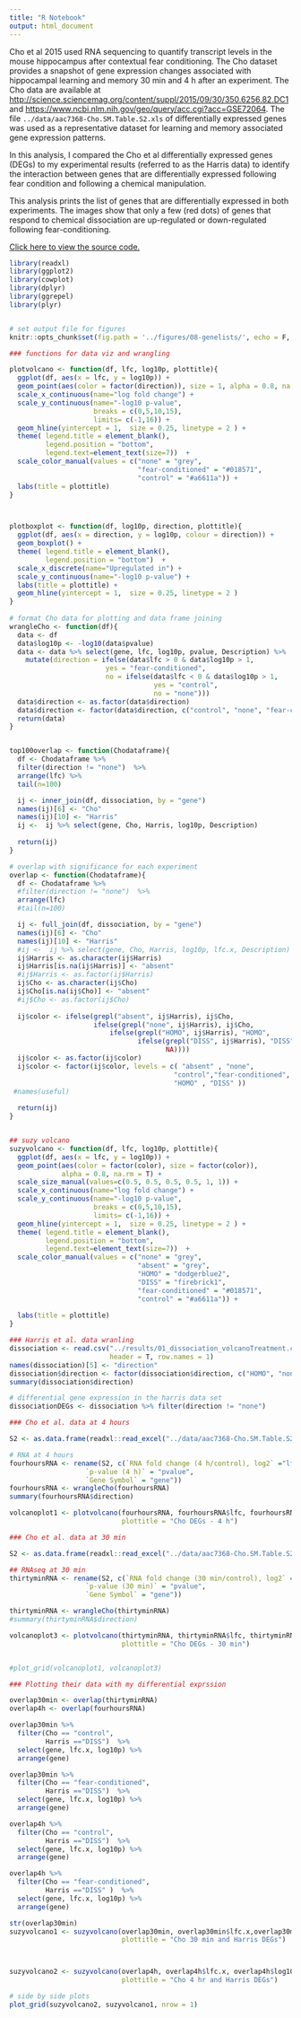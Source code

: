 ```yaml
---
title: "R Notebook"
output: html_document
---
```


Cho et al 2015 used RNA sequencing to quantify transcript levels in the mouse hippocampus after contextual fear conditioning. The Cho dataset provides a snapshot of gene expression changes associated with hippocampal learning and memory 30 min and 4 h after an experiment. The Cho data are available at <http://science.sciencemag.org/content/suppl/2015/09/30/350.6256.82.DC1> and <https://www.ncbi.nlm.nih.gov/geo/query/acc.cgi?acc=GSE72064>. The file `../data/aac7368-Cho.SM.Table.S2.xls` of differentially expressed genes was used as a representative dataset for learning and memory associated gene expression patterns. 

In this analysis, I compared the Cho et al differentially expressed genes (DEGs) to my experimental results (referred to as the Harris data) to identify the interaction between genes that are differentially expressed following fear condition and following a chemical manipulation.

This analysis prints the list of genes that are differentially expressed in both experiments. The images show that only a few (red dots) of genes that respond to chemical dissociation are up-regulated or down-regulated following fear-conditioning.

[Click here to view the source code.](./08-genelists.Rmd)


```r
library(readxl)
library(ggplot2)
library(cowplot)
library(dplyr)
library(ggrepel)
library(plyr)


# set output file for figures 
knitr::opts_chunk$set(fig.path = '../figures/08-genelists/', echo = F, message = F, warning=F)

```



```r

### functions for data viz and wrangling

plotvolcano <- function(df, lfc, log10p, plottitle){
  ggplot(df, aes(x = lfc, y = log10p)) + 
  geom_point(aes(color = factor(direction)), size = 1, alpha = 0.8, na.rm = T) + 
  scale_x_continuous(name="log fold change") +
  scale_y_continuous(name="-log10 p-value",
                     breaks = c(0,5,10,15),
                     limits= c(-1,16)) +
  geom_hline(yintercept = 1,  size = 0.25, linetype = 2 ) +
  theme( legend.title = element_blank(),
         legend.position = "bottom",
         legend.text=element_text(size=7))  +
  scale_color_manual(values = c("none" = "grey",
                                "fear-conditioned" = "#018571",
                                "control" = "#a6611a")) + 
  labs(title = plottitle)
}



plotboxplot <- function(df, log10p, direction, plottitle){
  ggplot(df, aes(x = direction, y = log10p, colour = direction)) + 
  geom_boxplot() +
  theme( legend.title = element_blank(),
         legend.position = "bottom")  +
  scale_x_discrete(name="Upregulated in") +
  scale_y_continuous(name="-log10 p-value") +
  labs(title = plottitle) +
  geom_hline(yintercept = 1,  size = 0.25, linetype = 2 )
} 
  
# format Cho data for plotting and data frame joining
wrangleCho <- function(df){
  data <- df  
  data$log10p <- -log10(data$pvalue) 
  data <- data %>% select(gene, lfc, log10p, pvalue, Description) %>%
    mutate(direction = ifelse(data$lfc > 0 & data$log10p > 1, 
                        yes = "fear-conditioned", 
                        no = ifelse(data$lfc < 0 & data$log10p > 1, 
                                    yes = "control", 
                                    no = "none")))
  data$direction <- as.factor(data$direction)
  data$direction <- factor(data$direction, c("control", "none", "fear-conditioned"))
  return(data)
}


top100overlap <- function(Chodataframe){
  df <- Chodataframe %>%
  filter(direction != "none")  %>%
  arrange(lfc) %>%
  tail(n=100)

  ij <- inner_join(df, dissociation, by = "gene")
  names(ij)[6] <- "Cho"
  names(ij)[10] <- "Harris"
  ij <-  ij %>% select(gene, Cho, Harris, log10p, Description) 
  
  return(ij)
}

# overlap with significance for each experiment
overlap <- function(Chodataframe){
  df <- Chodataframe %>%
  #filter(direction != "none")  %>%
  arrange(lfc) 
  #tail(n=100)

  ij <- full_join(df, dissociation, by = "gene")
  names(ij)[6] <- "Cho"
  names(ij)[10] <- "Harris"
  #ij <-  ij %>% select(gene, Cho, Harris, log10p, lfc.x, Description) 
  ij$Harris <- as.character(ij$Harris)
  ij$Harris[is.na(ij$Harris)] <- "absent"
  #ij$Harris <- as.factor(ij$Harris)
  ij$Cho <- as.character(ij$Cho)
  ij$Cho[is.na(ij$Cho)] <- "absent"
  #ij$Cho <- as.factor(ij$Cho)
  
  ij$color <- ifelse(grepl("absent", ij$Harris), ij$Cho, 
                     ifelse(grepl("none", ij$Harris), ij$Cho,
                         ifelse(grepl("HOMO", ij$Harris), "HOMO",
                                ifelse(grepl("DISS", ij$Harris), "DISS",
                                       NA))))
  ij$color <- as.factor(ij$color) 
  ij$color <- factor(ij$color, levels = c( "absent" , "none", 
                                         "control","fear-conditioned",
                                         "HOMO" , "DISS" ))
 #names(useful)
  
  return(ij)
}


## suzy volcano
suzyvolcano <- function(df, lfc, log10p, plottitle){
  ggplot(df, aes(x = lfc, y = log10p)) + 
  geom_point(aes(color = factor(color), size = factor(color)), 
             alpha = 0.8, na.rm = T) +
  scale_size_manual(values=c(0.5, 0.5, 0.5, 0.5, 1, 1)) +
  scale_x_continuous(name="log fold change") +
  scale_y_continuous(name="-log10 p-value",
                     breaks = c(0,5,10,15),
                     limits= c(-1,16)) +
  geom_hline(yintercept = 1,  size = 0.25, linetype = 2 ) +
  theme( legend.title = element_blank(),
         legend.position = "bottom",
         legend.text=element_text(size=7))  +
  scale_color_manual(values = c("none" = "grey",
                                "absent" = "grey",
                                "HOMO" = "dodgerblue2",
                                "DISS" = "firebrick1",
                                "fear-conditioned" = "#018571",
                                "control" = "#a6611a")) + 
  
  labs(title = plottitle)
}

```




```r

### Harris et al. data wranling
dissociation <- read.csv("../results/01_dissociation_volcanoTreatment.csv", 
                         header = T, row.names = 1)
names(dissociation)[5] <- "direction"
dissociation$direction <- factor(dissociation$direction, c("HOMO", "none", "DISS"))
summary(dissociation$direction)

# differential gene expression in the harris data set
dissociationDEGs <- dissociation %>% filter(direction != "none") 
```



```r

### Cho et al. data at 4 hours 

S2 <- as.data.frame(readxl::read_excel("../data/aac7368-Cho.SM.Table.S2.xls", skip = 1 ))

# RNA at 4 hours
fourhoursRNA <- rename(S2, c(`RNA fold change (4 h/control), log2` ="lfc", 
                   `p-value (4 h)` = "pvalue",
                   `Gene Symbol` = "gene"))
fourhoursRNA <- wrangleCho(fourhoursRNA)
summary(fourhoursRNA$direction)

volcanoplot1 <- plotvolcano(fourhoursRNA, fourhoursRNA$lfc, fourhoursRNA$log10p, 
                            plottitle = "Cho DEGs - 4 h")

```




```r

### Cho et al. data at 30 min 

S2 <- as.data.frame(readxl::read_excel("../data/aac7368-Cho.SM.Table.S2.xls", skip = 1 ))

## RNAseq at 30 min
thirtyminRNA <- rename(S2, c(`RNA fold change (30 min/control), log2` ="lfc", 
                   `p-value (30 min)` = "pvalue",
                   `Gene Symbol` = "gene"))

thirtyminRNA <- wrangleCho(thirtyminRNA)
#summary(thirtyminRNA$direction)

volcanoplot3 <- plotvolcano(thirtyminRNA, thirtyminRNA$lfc, thirtyminRNA$log10p, 
                            plottitle = "Cho DEGs - 30 min")


#plot_grid(volcanoplot1, volcanoplot3)

```




```r

### Plotting their data with my differential exprssion

overlap30min <- overlap(thirtyminRNA)
overlap4h <- overlap(fourhoursRNA)

overlap30min %>%
  filter(Cho == "control",
         Harris =="DISS")  %>%
  select(gene, lfc.x, log10p) %>%
  arrange(gene)

overlap30min %>%
  filter(Cho == "fear-conditioned",
         Harris =="DISS")  %>%
  select(gene, lfc.x, log10p) %>%
  arrange(gene)

overlap4h %>%
  filter(Cho == "control",
         Harris =="DISS")  %>%
  select(gene, lfc.x, log10p) %>%
  arrange(gene)

overlap4h %>%
  filter(Cho == "fear-conditioned",
         Harris =="DISS" )  %>%
  select(gene, lfc.x, log10p) %>%
  arrange(gene)

str(overlap30min)
suzyvolcano1 <- suzyvolcano(overlap30min, overlap30min$lfc.x,overlap30min$log10p, 
                            plottitle = "Cho 30 min and Harris DEGs")



suzyvolcano2 <- suzyvolcano(overlap4h, overlap4h$lfc.x, overlap4h$log10p, 
                            plottitle = "Cho 4 hr and Harris DEGs")


```


```r

# side by side plots 
plot_grid(suzyvolcano2, suzyvolcano1, nrow = 1)

```




